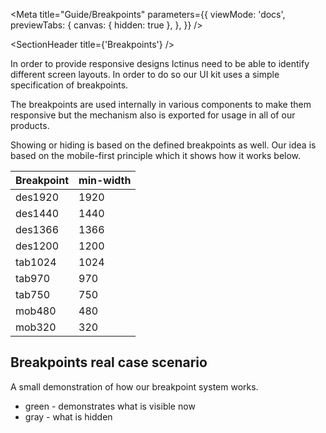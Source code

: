 
<Meta
  title="Guide/Breakpoints"
  parameters={{
    viewMode: 'docs',
    previewTabs: {
      canvas: { hidden: true },
    },
  }}
/>

<SectionHeader title={'Breakpoints'} />

In order to provide responsive designs Ictinus need to be able to identify different screen layouts. In order to do so our UI kit uses a simple specification of breakpoints.

The breakpoints are used internally in various components to make them responsive but the mechanism also is exported for usage in all of our products.

Showing or hiding is based on the defined breakpoints as well. Our idea is based on the mobile-first principle which it shows how it works below.

<SubsectionHeader title="Defined breakpoints" />

| Breakpoint | min-width |
| ---------- | --------- |
| des1920    | 1920      |
| des1440    | 1440      |
| des1366    | 1366      |
| des1200    | 1200      |
| tab1024    | 1024      |
| tab970     | 970       |
| tab750     | 750       |
| mob480     | 480       |
| mob320     | 320       |

## Breakpoints real case scenario

A small demonstration of how our breakpoint system works.

- green - demonstrates what is visible now
- gray - what is hidden

<ThemeWrapper>
  <Breakpoints />
</ThemeWrapper>
